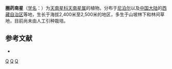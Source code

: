 {{Speciesbox 
| taxon = Arisaema exappendiculatum
| authority = Hara
}}

'''圈药南星'''（[[学名|学名]]：{{lang|la|''Arisaema exappendiculatum''}}）为[[天南星科|天南星科]][[天南星属|天南星属]]的植物。分布于[[尼泊尔|尼泊尔]]以及[[中国大陆|中国大陆]]的[[西藏自治区|西藏自治区]]等地，生长于海拔2,400米至2,500米的地区，多生于山坡林下和林间草地，目前尚未由人工引种栽培。

== 参考文献 ==
<div class="references-small">
* {{cite web| url =http://www.bioinfo.cn/db05/KmzwSpecies.php?action=view&id=272| title =圈药南星| work =《中国高等植物数据库全库》| publisher =中国科学院微生物研究所| author =昆明植物研究所| accessdate =2009-02-21| deadurl =yes| archiveurl =https://web.archive.org/web/20160305055103/http://www.bioinfo.cn/db05/KmzwSpecies.php?action=view&id=272| archivedate =2016-03-05}}
</div>
{{Taxonbar|from=Q10926746}}

{{DEFAULTSORT:Arisaema exappendiculatum}}
[[Category:天南星属|Q]]
[[Category:尼泊尔植物|Q]]
[[Category:西藏植物|Q]]
